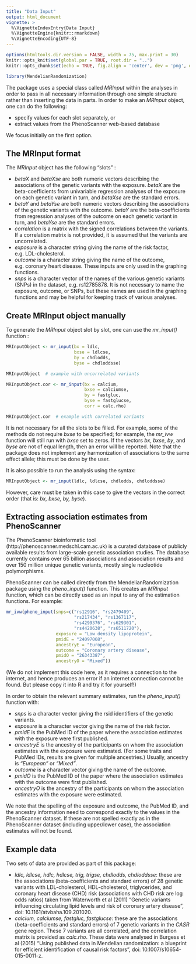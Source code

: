 ```yaml
---
title: "Data Input"
output: html_document
vignette: >
  %\VignetteIndexEntry{Data Input}
  %\VignetteEngine{knitr::rmarkdown}
  %\VignetteEncoding{UTF-8}
---
```


```r
options(htmltools.dir.version = FALSE, width = 75, max.print = 30)
knitr::opts_knit$set(global.par = TRUE, root.dir = "..")
knitr::opts_chunk$set(echo = TRUE, fig.align = 'center', dev = 'png', out.width = "90%")
```

```r
library(MendelianRandomization)
```



The package uses a special class called *MRInput* within the analyses in order to pass in all necessary information through one simple structure rather than inserting the data in parts. In order to make an *MRInput* object, one can do the following:

- specify values for each slot separately, or
- extract values from the PhenoScanner web-based database

We focus initially on the first option.

## The MRInput format
The *MRInput* object has the following "slots" :

- *betaX* and *betaXse* are both numeric vectors describing the associations of the genetic variants with the exposure. *betaX* are the beta-coefficients from univariable regression analyses of the exposure on each genetic variant in turn, and *betaXse* are the standard errors.
- *betaY* and *betaYse* are both numeric vectors describing the associations of the genetic variants with the outcome. *betaY* are the beta-coefficients from regression analyses of the outcome on each genetic variant in turn, and *betaYse* are the standard errors.
- *correlation* is a matrix with the signed correlations between the variants. If a correlation matrix is not provided, it is assumed that the variants are uncorrelated.
- *exposure* is a character string giving the name of the risk factor, e.g. LDL-cholesterol.
- *outcome* is a character string giving the name of the outcome, e.g. coronary heart disease. These inputs are only used in the graphing functions.
- *snps* is a character vector of the names of the various genetic variants (SNPs) in the dataset, e.g. rs12785878. It is not necessary to name the exposure, outcome, or SNPs, but these names are used in the graphing functions and may be helpful for keeping track of various analyses.

## Create MRInput object manually

To generate the *MRInput* object slot by slot, one can use the *mr_input()* function :

```r
MRInputObject <- mr_input(bx = ldlc, 
                          bxse = ldlcse, 
                          by = chdlodds, 
                          byse = chdloddsse)

MRInputObject  # example with uncorrelated variants

MRInputObject.cor <- mr_input(bx = calcium, 
                              bxse = calciumse, 
                              by = fastgluc, 
                              byse = fastglucse,
                              corr = calc.rho)

MRInputObject.cor  # example with correlated variants

```

It is not necessary for all the slots to be filled. For example, some of the methods do not require *bxse* to be specified; for example, the *mr_ivw* function will still run with *bxse* set to zeros. If the vectors *bx*, *bxse*, *by*, and *byse* are not of equal length, then an error will be reported. Note that the package does not implement any harmonization of associations to the same effect allele; this must be done by the user.

It is also possible to run the analysis using the syntax:
```r
MRInputObject <- mr_input(ldlc, ldlcse, chdlodds, chdloddsse)
```
However, care must be taken in this case to give the vectors in the correct order (that is: *bx, bxse, by, byse*).

## Extracting association estimates from PhenoScanner

The PhenoScanner bioinformatic tool (http://phenoscanner.medschl.cam.ac.uk) is a curated database of publicly available results from large-scale genetic association studies. The database currently contains over 65 billion associations and association results and over 150 million unique genetic variants, mostly single nucleotide polymorphisms.

PhenoScanner can be called directly from the MendelianRandomization package using the *pheno_input()* function. This creates an *MRInput* function, which can be directly used as an input to any of the estimation functions. For example:

```r
mr_ivw(pheno_input(snps=c("rs12916", "rs2479409", 
                          "rs217434", "rs1367117",
                          "rs4299376", "rs629301",
                          "rs4420638", "rs6511720"),
                   exposure = "Low density lipoprotein",
                   pmidE = "24097068", 
                   ancestryE = "European",
                   outcome = "Coronary artery disease",
                   pmidO = "26343387",
                   ancestryO = "Mixed"))
```

(We do not implement this code here, as it requires a connection to the internet, and hence produces an error if an internet connection cannot be found. But please copy it into R and try it for yourself!)

In order to obtain the relevant summary estimates, run the *pheno_input()* function with:

  - *snps* is a character vector giving the rsid identifiers of the genetic variants.
  - *exposure* is a character vector giving the name of the risk factor.
  - *pmidE* is the PubMed ID of the paper where the association estimates with the exposure were first published.
  - *ancestryE* is the ancestry of the participants on whom the association estimates with the exposure were estimated. (For some traits and PubMed IDs, results are given for multiple ancestries.) Usually, ancestry is *"European"* or *"Mixed"*.
  - *outcome* is a character vector giving the name of the outcome.
  - *pmidO* is the PubMed ID of the paper where the association estimates with the outcome were first published.
  - *ancestryO* is the ancestry of the participants on whom the association estimates with the exposure were estimated.

We note that the spelling of the exposure and outcome, the PubMed ID, and the ancestry information need to correspond exactly to the values in the PhenoScanner dataset. If these are not spelled exactly as in the PhenoScanner dataset (including upper/lower case), the association estimates will not be found.

## Example data

Two sets of data are provided as part of this package:

- *ldlc, ldlcse, hdlc, hdlcse, trig, trigse, chdlodds, chdloddsse*: these are the associations (beta-coefficients and standard errors) of 28 genetic variants with LDL-cholesterol, HDL-cholesterol, triglycerides, and coronary heart disease (CHD) risk (associations with CHD risk are log odds ratios) taken from Waterworth et al (2011) "Genetic variants influencing circulating lipid levels and risk of coronary artery disease", doi: 10.1161/atvbaha.109.201020.
- *calcium, calciumse, fastgluc, fastglucse*: these are the associations (beta-coefficients and standard errors) of 7 genetic variants in the *CASR* gene region. These 7 variants are all correlated, and the correlation matrix is provided as *calc.rho*. These data were analysed in Burgess et al (2015) "Using published data in Mendelian randomization: a blueprint for efficient identification of causal risk factors", doi: 10.1007/s10654-015-0011-z.

